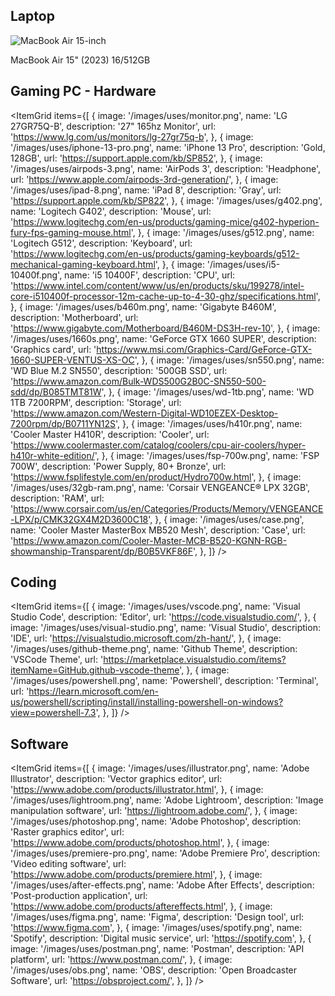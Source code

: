 ## Laptop

<Image
  src='/images/uses/macbook-air-15-inch.png'
  alt='MacBook Air 15-inch'
  width={2881}
  height={1620}
/>

<div className='text-center'>MacBook Air 15" (2023) 16/512GB</div>

## Gaming PC - Hardware

<ItemGrid
  items={[
    {
      image: '/images/uses/monitor.png',
      name: 'LG 27GR75Q-B',
      description: '27" 165hz Monitor',
      url: 'https://www.lg.com/us/monitors/lg-27gr75q-b',
    },
    {
      image: '/images/uses/iphone-13-pro.png',
      name: 'iPhone 13 Pro',
      description: 'Gold, 128GB',
      url: 'https://support.apple.com/kb/SP852',
    },
    {
      image: '/images/uses/airpods-3.png',
      name: 'AirPods 3',
      description: 'Headphone',
      url: 'https://www.apple.com/airpods-3rd-generation/',
    },
    {
      image: '/images/uses/ipad-8.png',
      name: 'iPad 8',
      description: 'Gray',
      url: 'https://support.apple.com/kb/SP822',
    },
    {
      image: '/images/uses/g402.png',
      name: 'Logitech G402',
      description: 'Mouse',
      url: 'https://www.logitechg.com/en-us/products/gaming-mice/g402-hyperion-fury-fps-gaming-mouse.html',
    },
    {
      image: '/images/uses/g512.png',
      name: 'Logitech G512',
      description: 'Keyboard',
      url: 'https://www.logitechg.com/en-us/products/gaming-keyboards/g512-mechanical-gaming-keyboard.html',
    },
    {
      image: '/images/uses/i5-10400f.png',
      name: 'i5 10400F',
      description: 'CPU',
      url: 'https://www.intel.com/content/www/us/en/products/sku/199278/intel-core-i510400f-processor-12m-cache-up-to-4-30-ghz/specifications.html',
    },
    {
      image: '/images/uses/b460m.png',
      name: 'Gigabyte B460M',
      description: 'Motherboard',
      url: 'https://www.gigabyte.com/Motherboard/B460M-DS3H-rev-10',
    },
    {
      image: '/images/uses/1660s.png',
      name: 'GeForce GTX 1660 SUPER',
      description: 'Graphics card',
      url: 'https://www.msi.com/Graphics-Card/GeForce-GTX-1660-SUPER-VENTUS-XS-OC',
    },
    {
      image: '/images/uses/sn550.png',
      name: 'WD Blue M.2 SN550',
      description: '500GB SSD',
      url: 'https://www.amazon.com/Bulk-WDS500G2B0C-SN550-500-sdd/dp/B085TMT81W',
    },
    {
      image: '/images/uses/wd-1tb.png',
      name: 'WD 1TB 7200RPM',
      description: 'Storage',
      url: 'https://www.amazon.com/Western-Digital-WD10EZEX-Desktop-7200rpm/dp/B0711YN12S',
    },
    {
      image: '/images/uses/h410r.png',
      name: 'Cooler Master H410R',
      description: 'Cooler',
      url: 'https://www.coolermaster.com/catalog/coolers/cpu-air-coolers/hyper-h410r-white-edition/',
    },
    {
      image: '/images/uses/fsp-700w.png',
      name: 'FSP 700W',
      description: 'Power Supply, 80+ Bronze',
      url: 'https://www.fsplifestyle.com/en/product/Hydro700w.html',
    },
    {
      image: '/images/uses/32gb-ram.png',
      name: 'Corsair VENGEANCE® LPX 32GB',
      description: 'RAM',
      url: 'https://www.corsair.com/us/en/Categories/Products/Memory/VENGEANCE-LPX/p/CMK32GX4M2D3600C18',
    },
    {
      image: '/images/uses/case.png',
      name: 'Cooler Master MasterBox MB520 Mesh',
      description: 'Case',
      url: 'https://www.amazon.com/Cooler-Master-MCB-B520-KGNN-RGB-showmanship-Transparent/dp/B0B5VKF86F',
    },
  ]}
/>

## Coding

<ItemGrid
  items={[
    {
      image: '/images/uses/vscode.png',
      name: 'Visual Studio Code',
      description: 'Editor',
      url: 'https://code.visualstudio.com/',
    },
    {
      image: '/images/uses/visual-studio.png',
      name: 'Visual Studio',
      description: 'IDE',
      url: 'https://visualstudio.microsoft.com/zh-hant/',
    },
    {
      image: '/images/uses/github-theme.png',
      name: 'Github Theme',
      description: 'VSCode Theme',
      url: 'https://marketplace.visualstudio.com/items?itemName=GitHub.github-vscode-theme',
    },
    {
      image: '/images/uses/powershell.png',
      name: 'Powershell',
      description: 'Terminal',
      url: 'https://learn.microsoft.com/en-us/powershell/scripting/install/installing-powershell-on-windows?view=powershell-7.3',
    },
  ]}
/>

## Software

<ItemGrid
  items={[
    {
      image: '/images/uses/illustrator.png',
      name: 'Adobe Illustrator',
      description: 'Vector graphics editor',
      url: 'https://www.adobe.com/products/illustrator.html',
    },
    {
      image: '/images/uses/lightroom.png',
      name: 'Adobe Lightroom',
      description: 'Image manipulation software',
      url: 'https://lightroom.adobe.com/',
    },
    {
      image: '/images/uses/photoshop.png',
      name: 'Adobe Photoshop',
      description: 'Raster graphics editor',
      url: 'https://www.adobe.com/products/photoshop.html',
    },
    {
      image: '/images/uses/premiere-pro.png',
      name: 'Adobe Premiere Pro',
      description: 'Video editing software',
      url: 'https://www.adobe.com/products/premiere.html',
    },
    {
      image: '/images/uses/after-effects.png',
      name: 'Adobe After Effects',
      description: 'Post-production application',
      url: 'https://www.adobe.com/products/aftereffects.html',
    },
    {
      image: '/images/uses/figma.png',
      name: 'Figma',
      description: 'Design tool',
      url: 'https://www.figma.com',
    },
    {
      image: '/images/uses/spotify.png',
      name: 'Spotify',
      description: 'Digital music service',
      url: 'https://spotify.com',
    },
    {
      image: '/images/uses/postman.png',
      name: 'Postman',
      description: 'API platform',
      url: 'https://www.postman.com/',
    },
    {
      image: '/images/uses/obs.png',
      name: 'OBS',
      description: 'Open Broadcaster Software',
      url: 'https://obsproject.com/',
    },
  ]}
/>
